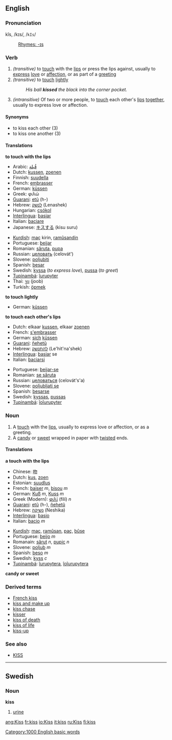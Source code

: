 ==English==
=== Pronunciation ===
kĭs, /kɪs/, /<tt>kIs</tt>/
:[[Rhymes:English:-ɪs|Rhymes: -ɪs]]

===Verb===
{{en-verb|kiss|kisses|kissed|kissing}}

#''(transitive)'' to [[touch]] with the [[lip]]s or press the lips against, usually to [[express]] [[love]] or [[affection]], or as part of a [[greeting]]
#''(transitive)'' to [[touch]] [[lightly]]
#:''His ball '''kissed''' the black into the corner pocket.''
#''(intransitive)'' Of two or more people, to [[touch]] each other's [[lip]]s [[together]], usually to express love or affection.

====Synonyms====
*to kiss each other (3)
*to kiss one another (3)

==== Translations ====
'''to touch with the lips'''
{{top}}
*Arabic: [[قُبلة]]
*Dutch: [[kussen]], [[zoenen]]
*Finnish: [[suudella]]
*French: [[embrasser]]
*German: [[küssen]]
*Greek: φιλώ
*[[Guarani]]: [[etũ]] (h-)
*Hebrew: [[לנשק]] (Lenashek)
*Hungarian: [[csókol]] 
*[[Interlingua]]: [[basiar]]
*Italian: [[baciare]]
*Japanese: [[キスする]] (kisu suru)
{{mid}}
*[[Kurdish]]: [[maç]] kirin, [[ramûsandin]]
*Portuguese: [[beijar]]
*Romanian: [[săruta]], [[pupa]] 
*Russian: [[целовать]] (celovát')
*Slovene: [[poljubiti]]
*Spanish: [[besar]]
*Swedish: [[kyssa]] (''to express love''), [[pussa]] (''to greet'')
*[[Tupinambá]]: [[îurupyter]]
*Thai: [[จูบ]] (joob)
*Turkish: [[öpmek]]
{{bottom}}

'''to touch lightly'''
{{top}}
*German: [[küssen]]
{{mid}}
{{bottom}}

'''to touch each other's lips'''
{{top}}
*Dutch: elkaar [[kussen]], elkaar [[zoenen]]
*French: [[s'embrasser]]
*German: [[sich]] [[küssen]]
*[[Guarani]]: [[ñehetũ]]
*Hebrew: [[להתנשק]] (Le'hit'na'shek)
*[[Interlingua]]: [[basiar]] se
*Italian: [[baciarsi]]
{{mid}}
*Portuguese: [[beijar-se]]
*Romanian: [[se săruta]]
*Russian: [[целоваться]] (celovát's'a)
*Slovene: [[poljubljati se]]
*Spanish: [[besarse]]
*Swedish: [[kyssas]], [[pussas]]
*[[Tupinambá]]: [[îoîurupyter]]
{{bottom}}

=== Noun ===
{{en-noun|kiss|kisses}}

#A [[touch]] with the [[lip]]s, usually to express love or affection, or as a greeting.
#A [[candy]] or [[sweet]] wrapped in paper with [[twist]]ed ends.

==== Translations ====
'''a touch with the lips'''
{{top}}
*Chinese: [[吻]]
*Dutch: [[kus]], [[zoen]]
*Estonian: [[suudlus]]
*French: [[baiser]] ''m'', [[bisou]] ''m''
*German: [[Kuß]] ''m'', [[Kuss]] ''m''
*Greek (Modern): [[φιλί]] (filí) ''n''
*[[Guarani]]: [[etũ]] (h-), [[ñehetũ]]
*Hebrew: [[נשיקה]] (Neshika)
*[[Interlingua]]: [[basio]]
*Italian: [[bacio]] ''m''
{{mid}}
*[[Kurdish]]: [[maç]], [[ramûsan]], [[paç]], [[bûse]]
*Portuguese: [[beijo]] ''m''
*Romanain: [[sărut]] ''n'', [[pupic]] ''n''
*Slovene: [[poljub]] ''m''
*Spanish: [[beso]] ''m''
*Swedish: [[kyss]] ''c''
*[[Tupinambá]]: [[îurupytera]], [[îoîurupytera]]
{{bottom}}

'''candy or sweet'''
{{top}}
{{mid}}
{{bottom}}

===Derived terms===
*[[French kiss]]
*[[kiss and make up]]
*[[kiss chase]]
*[[kisser]]
*[[kiss of death]]
*[[kiss of life]]
*[[kiss-up]]

===See also===
*[[KISS]]

----
==Swedish==
<!--[[sv:kiss]]-->
===Noun===
'''kiss'''

#[[urine]]
[[Category:1000 English basic words]]

[[ang:Kiss]]
[[fr:kiss]]
[[io:Kiss]]
[[it:kiss]]
[[ru:Kiss]]
[[fi:kiss]]